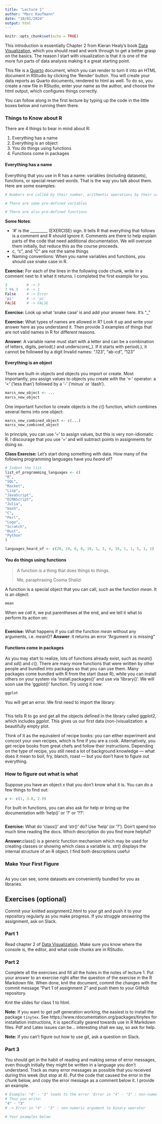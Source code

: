 ---
title: "Lecture 1"
author: "Marc Kaufmann"
date: "10/01/2024"
output: html
---

```{r setup, include=FALSE}
knitr::opts_chunk$set(echo = TRUE)
```

This introduction is essentially Chapter 2 from Kieran Healy's book [Data Visualization](http://socviz.co/), which you should read and work through to get a better grasp on the basics. The reason I start with visualization is that it is one of the more fun parts of data analysis making it a great starting point.

This file is a [Quarto](https://quarto.org/) document, which you can render to turn it into an HTML document in RStudio by clicking the 'Render' button. You will create your data reports as Quarto documents, rendered to html as well. To do so, you create a new file in RStudio, enter your name as the author, and choose the html output, which configures things correctly.

You can follow along in the first lecture by typing up the code in the little boxes below and running them there.

### Things to Know about R

There are 4 things to bear in mind about R:

1.  Everything has a name
2.  Everything is an object
3.  You do things using functions
4.  Functions come in packages

#### Everything has a name

Everything that you use in R has a name: variables (including datasets), functions, or special reserved words. That is the way you talk about them. Here are some examples:

```{r, eval=FALSE}
# Numbers are called by their number, arithmetic operations by their usual symbol

# There are some pre-defined variables

# There are also pre-defined functions
```

**Some Notes**:

-   '\#' is the \_\_\_\_\_\_\_\_\_ (EXERCISE) sign. It tells R that everything that follows is a comment and R should ignore it. Comments are there to help explain parts of the code that need additional documentation. We will overuse them initially, but reduce this as the course proceeds.
-   c, "c", and "C" are not the same things
-   Naming conventions: When you name variables and functions, you should use snake case in R.

**Exercise:** For each of the lines in the following code chunk, write in a comment next to it what it returns. I completed the first example for you.

```{r, exercise1, eval=FALSE}
3         # -> 3
7 %% 3    # -> 1
False     # -> Error
'pi'      # -> 'pi'
FALSE     # -> FALSE
```

**Exercise:** Look up what 'snake case' is and add your answer here. It's "_"

**Exercise:** What types of names are allowed in R? Look it up and write your answer here as you understand it. Then provide 3 examples of things that are not valid names in R for different reasons. 

**Answer**: A variable name must start with a letter and can be a combination of letters, digits, period(.) and underscore(_). If it starts with period(.), it cannot be followed by a digit
Invalid names: ".123", "ab-cd", "123"

#### Everything is an object

There are built-in objects and objects you import or create. Most importantly, you assign values to objects you create with the '\<-' operator: a '\<' ('less than') followed by a '-' ('minus' or 'dash').

```{r, assignment, eval=FALSE}
marcs_new_object <- ...
marcs_new_object
```

One important function to create objects is the $c()$ function, which combines several items into one object:

```{r, eval=FALSE}
marcs_new_combined_object <- c(...)
marcs_new_combined_object
```

In principle, you can use '=' to assign values, but this is very non-idiomatic R. I discourage that you use '=' and will subtract points in assignments for doing so.

**Class Exercise:** Let's start doing something with data. How many of the following programming languages have you *heard* of?

```{r}
# Indent the list
list_of_programming_languages <- c(
"R",
"SQL",
"Racket",
"Lisp",
"JavaScript",
"ECMAScript",
"Julia",
"bash",
"C",
"Perl",
"Logo",
"Scratch", 
"Rust",
"Python"
)

languages_heard_of <- c(20, 19, 0, 0, 19, 1, 3, 4, 16, 1, 1, 5, 1, 1)
```

#### You do things using functions

> A function is a thing that does things to things.
>
> Me, paraphrasing Cosma Shalizi

A function is a special object that you can call, such as the function $mean$. It is an object:

```{r}
mean
```

When we *call* it, we put parentheses at the end, and we tell it what to perform its action on:

```{r mean_means}
```

**Exercise:** What happens if you call the function $mean$ without any arguments, i.e. $mean()$?
**Answer**: it returns an error "Argument x is missing"

#### Functions come in packages

As you may start to realize, lots of functions already exist, such as $mean()$ and $sd()$ and $c()$. There are many more functions that were written by other people and bundled into packages so that you can use them. Many packages come bundled with R from the start (base R), while you can install others on your system via 'install.packages()' and use via 'library()'. We will soon use the 'ggplot()' function. Try using it now:

```{r, eval=FALSE}
ggplot
```

You will get an error. We first need to import the library:

```{r}
```

This tells R to go and get all the objects defined in the library called ggplot2, which includes *ggplot*. This gives us our first data (non-)visualization: a beautifully empty plot.

Think of it as the equivalent of recipe books: you can either experiment and concoct your own recipes, which is fine if you are a cook. Alternatively, you get recipe books from great chefs and follow their instructions. Depending on the type of recipe, you still need a lot of background knowledge — what does it mean to boil, fry, blanch, roast — but you don't have to figure out everything.

### How to figure out what is what

Suppose you have an object $x$ that you don't know what it is. You can do a few things to find out:

```{r, what_is_x}
x <- c(1, 3.0, 2.9)
```

For built-in functions, you can also ask for help or bring up the documentation with 'help()' or '?' or '??':

```{r, what_is_summary}
```

**Exercise:** What do 'class()' and 'str()' do? Use 'help' (or '?'). Don't spend too much time reading the docs. Which description do you find more helpful?

**Answer:**class() is a generic function mechanism which may be used for creating classes or showing which class a variable is.
str() displays the internal structure of an R object.
I find both descriptions useful

### Make Your First Figure

```{r, gapminder}
```

As you can see, some datasets are conveniently bundled for you as libraries.

## Exercises (optional)

Commit your knitted assignment2.html to your git and push it to your repository regularly as you make progress. If you struggle *answering* the assignment, ask on Slack.

### Part 1

Read chapter 2 of [Data Visualization](http://socviz.co/gettingstarted.html). Make sure you know where the console is, the editor, and what code chunks are in RStudio.

### Part 2

Complete all the exercises and fill all the holes in the notes of lecture 1. Put your answer to an exercise right after the question of the exercise in the R Markdown file. When done, knit the document, commit the changes with the commit message "Part 1 of assignment 2" and push them to your GitHub repository.

Knit the slides for class 1 to html.

**Note:** If you want to get pdf generation working, the easiest is to install the package `tinytex`. See https://www.rdocumentation.org/packages/tinytex for installation instructions, it is specifically geared towards use in R Markdown files. Pdf and Latex issues can be... interesting shall we say, so ask for help.

**Note:** If you can't figure out how to use git, ask a question on Slack.

### Part 3

You should get in the habit of reading and making sense of error messages, even though initially they might be written in a language you don't understand. Track as many error messages as possible that you received during this week (but stop at 4). Put the code that caused the error in the chunk below, and copy the error message as a comment below it. I provide an example.

```{r, eval=FALSE}

# Example: "4" - "3" leads to the error 'Error in "4" - "3" : non-numeric argument to binary operator'
# Thus you write:
"4" - "3"
# -> Error in "4" - "3" : non-numeric argument to binary operator

# Your examples below
```
